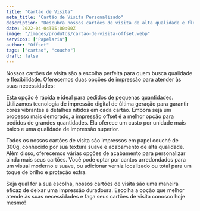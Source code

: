 ```yaml
---
title: "Cartão de Visita"
meta_title: "Cartão de Visita Personalizado"
description: "Descubra nossos cartões de visita de alta qualidade e flexíveis. Opções de impressão digital rápida ou offset econômica. Personalize e deixe uma impressão duradoura!"
date: 2022-04-04T05:00:00Z
image: "/images/produtos/cartao-de-visita-offset.webp"
servicos: ["Papelaria"]
author: "Offset"
tags: ["cartao", "couche"]
draft: false
---
```


Nossos cartões de visita são a escolha perfeita para quem busca qualidade e flexibilidade. Oferecemos duas opções de impressão para atender às suas necessidades:

<Accordion client:load title="Impressão Digital">
Esta opção é rápida e ideal para pedidos de pequenas quantidades. Utilizamos tecnologia de impressão digital de última geração para garantir cores vibrantes e detalhes nítidos em cada cartão.
</Accordion>

<Accordion client:load title="Impressão Offset">
Embora seja um processo mais demorado, a impressão offset é a melhor opção para pedidos de grandes quantidades. Ela oferece um custo por unidade mais baixo e uma qualidade de impressão superior.
</Accordion>

Todos os nossos cartões de visita são impressos em papel couché de 300g, conhecido por sua textura suave e acabamento de alta qualidade. Além disso, oferecemos várias opções de acabamento para personalizar ainda mais seus cartões. Você pode optar por cantos arredondados para um visual moderno e suave, ou adicionar verniz localizado ou total para um toque de brilho e proteção extra.

Seja qual for a sua escolha, nossos cartões de visita são uma maneira eficaz de deixar uma impressão duradoura. Escolha a opção que melhor atende às suas necessidades e faça seus cartões de visita conosco hoje mesmo!

<ButtonWhatsapp
  label="ORÇAMENTO PELO WHATSAPP"
  tag="_blank"
  produto="Cartão de Visita"
  phoneNumber="5567999005557"
/>
